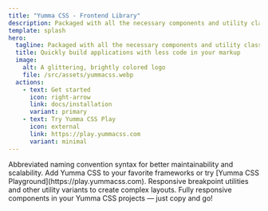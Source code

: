 ```yaml
---
title: "Yumma CSS - Frontend Library"
description: Packaged with all the necessary components and utility classes to facilitate the transition of your applications from development to production.
template: splash
hero:
  tagline: Packaged with all the necessary components and utility classes to facilitate the transition of your applications from development to production.
  title: Quickly build applications with less code in your markup
  image:
    alt: A glittering, brightly colored logo
    file: /src/assets/yummacss.webp
  actions:
    - text: Get started
      icon: right-arrow
      link: docs/installation
      variant: primary
    - text: Try Yumma CSS Play
      icon: external
      link: https://play.yummacss.com
      variant: minimal
---
```



<CardGrid stagger>
  <Card title="Abbreviated syntax" icon="rocket">
    Abbreviated naming convention syntax for better maintainability and
    scalability.
  </Card>
  <Card title="Integrations" icon="heart">
    Add Yumma CSS to your favorite frameworks or try [Yumma CSS
    Playground](https://play.yummacss.com).
  </Card>
  <Card title="Responsive design" icon="external">
    Responsive breakpoint utilities and other utility variants to create complex
    layouts.
  </Card>
  <Card title="Components" icon="puzzle">
    Fully responsive components in your Yumma CSS projects — just copy and go!
  </Card>
</CardGrid>
